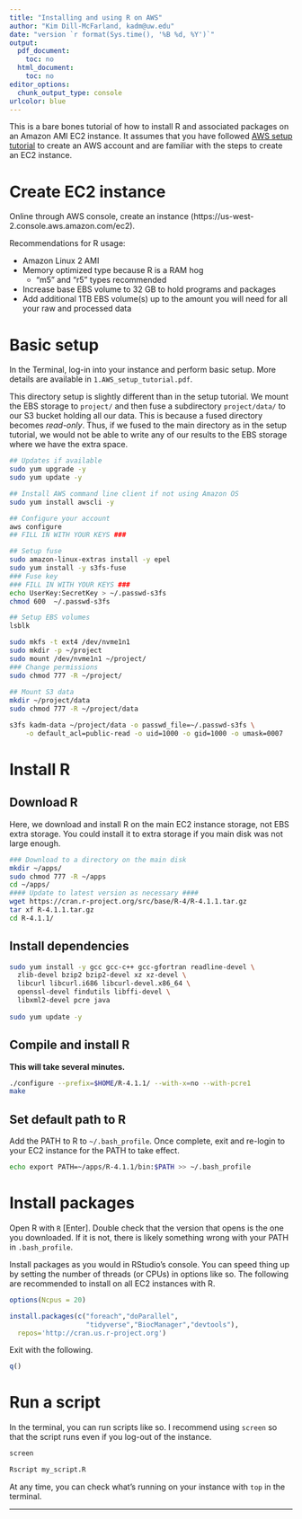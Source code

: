```yaml
---
title: "Installing and using R on AWS"
author: "Kim Dill-McFarland, kadm@uw.edu"
date: "version `r format(Sys.time(), '%B %d, %Y')`"
output:
  pdf_document:
    toc: no
  html_document:
    toc: no
editor_options:
  chunk_output_type: console
urlcolor: blue
---
```


This is a bare bones tutorial of how to install R and associated packages on an Amazon AMI EC2 instance. It assumes that you have followed [AWS setup tutorial](https://github.com/BIGslu/tutorials/blob/main/AWS/1.AWS_setup_tutorial.pdf) to create an AWS account and are familiar with the steps to create an EC2 instance.

# Create EC2 instance

Online through AWS console, create an instance (https://us-west-2.console.aws.amazon.com/ec2). 

Recommendations for R usage:

- Amazon Linux 2 AMI 
- Memory optimized type because R is a RAM hog
    - "m5" and "r5" types recommended
- Increase base EBS volume to 32 GB to hold programs and packages
- Add additional 1TB EBS volume(s) up to the amount you will need for all your raw and processed data

# Basic setup

In the Terminal, log-in into your instance and perform basic setup. More details are available in `1.AWS_setup_tutorial.pdf`. 

This directory setup is slightly different than in the setup tutorial. We mount the EBS storage to `project/` and then fuse a subdirectory `project/data/` to our S3 bucket holding all our data. This is because a fused directory becomes *read-only*. Thus, if we fused to the main directory as in the setup tutorial, we would not be able to write any of our results to the EBS storage where we have the extra space.

```bash
## Updates if available
sudo yum upgrade -y
sudo yum update -y

## Install AWS command line client if not using Amazon OS
sudo yum install awscli -y

## Configure your account
aws configure
## FILL IN WITH YOUR KEYS ###

## Setup fuse
sudo amazon-linux-extras install -y epel
sudo yum install -y s3fs-fuse
### Fuse key
### FILL IN WITH YOUR KEYS ###
echo UserKey:SecretKey > ~/.passwd-s3fs
chmod 600  ~/.passwd-s3fs

## Setup EBS volumes
lsblk

sudo mkfs -t ext4 /dev/nvme1n1
sudo mkdir -p ~/project
sudo mount /dev/nvme1n1 ~/project/
### Change permissions
sudo chmod 777 -R ~/project/
  
## Mount S3 data
mkdir ~/project/data
sudo chmod 777 -R ~/project/data

s3fs kadm-data ~/project/data -o passwd_file=~/.passwd-s3fs \
    -o default_acl=public-read -o uid=1000 -o gid=1000 -o umask=0007
```

# Install R
## Download R

Here, we download and install R on the main EC2 instance storage, not EBS extra storage. You could install it to extra storage if you main disk was not large enough.

```bash
### Download to a directory on the main disk
mkdir ~/apps/
sudo chmod 777 -R ~/apps
cd ~/apps/
#### Update to latest version as necessary ####
wget https://cran.r-project.org/src/base/R-4/R-4.1.1.tar.gz
tar xf R-4.1.1.tar.gz
cd R-4.1.1/
```

## Install dependencies

```bash
sudo yum install -y gcc gcc-c++ gcc-gfortran readline-devel \
  zlib-devel bzip2 bzip2-devel xz xz-devel \
  libcurl libcurl.i686 libcurl-devel.x86_64 \
  openssl-devel findutils libffi-devel \
  libxml2-devel pcre java
  
sudo yum update -y
```

## Compile and install R

**This will take several minutes.**

```bash
./configure --prefix=$HOME/R-4.1.1/ --with-x=no --with-pcre1
make
```

## Set default path to R

Add the PATH to R to `~/.bash_profile`. Once complete, exit and re-login to your EC2 instance for the PATH to take effect.

```bash
echo export PATH=~/apps/R-4.1.1/bin:$PATH >> ~/.bash_profile
```

# Install packages

Open R with `R` [Enter]. Double check that the version that opens is the one you downloaded. If it is not, there is likely something wrong with your PATH in `.bash_profile`.

Install packages as you would in RStudio's console. You can speed thing up by setting the number of threads (or CPUs) in options like so. The following are recommended to install on all EC2 instances with R.

```r
options(Ncpus = 20)

install.packages(c("foreach","doParallel",
                   "tidyverse","BiocManager","devtools"),
  repos='http://cran.us.r-project.org')
```

Exit with the following.

```r
q()
```

# Run a script

In the terminal, you can run scripts like so. I recommend using `screen` so that the script runs even if you log-out of the instance.

```bash
screen

Rscript my_script.R
```

At any time, you can check what's running on your instance with `top` in the terminal.

***